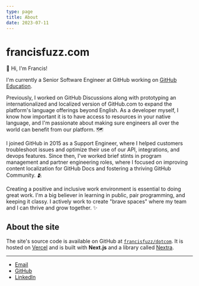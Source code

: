 ```yaml
---
type: page
title: About
date: 2023-07-11
---
```


# francisfuzz.com

👋 Hi, I'm Francis!

I'm currently a Senior Software Engineer at GitHub working on [GitHub Education](https://education.github.com/).

Previously, I worked on GitHub Discussions along with prototyping an internationalized and localized version of GitHub.com to expand the platform's language offerings beyond English. As a developer myself, I know how important it is to have access to resources in your native language, and I'm passionate about making sure engineers all over the world can benefit from our platform. 🗺️

I joined GitHub in 2015 as a Support Engineer, where I helped customers troubleshoot issues and optimize their use of our API, integrations, and devops features. Since then, I've worked brief stints in program management and partner engineering roles, where I focused on improving content localization for GitHub Docs and fostering a thriving GitHub Community. 🫂

Creating a positive and inclusive work environment is essential to doing great work. I'm a big believer in learning in public, pair programming, and keeping it classy. I actively work to create "brave spaces" where my team and I can thrive and grow together. ✨

## About the site

The site's source code is available on GitHub at [`francisfuzz/dotcom`](https://github.com/francisfuzz/dotcom). It is hosted on [Vercel](https://vercel.com/) and is built with **Next.js** and a library called [Nextra](https://nextra.vercel.app/).

---

- [Email](mailto:hello@francisfuzz.com)
- [GitHub](https://github.com/francisfuzz)
- [LinkedIn](https://www.linkedin.com/in/francis-batac)
